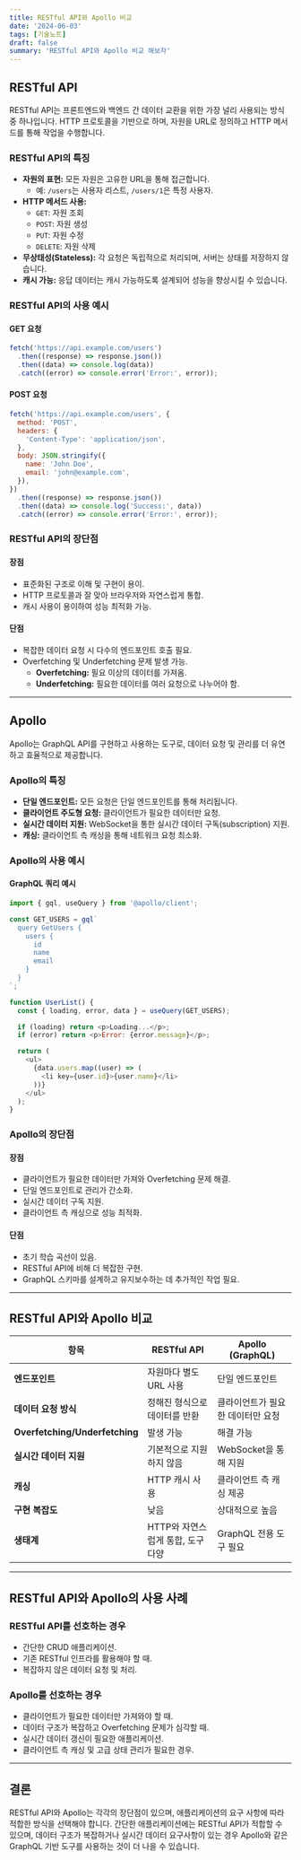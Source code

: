 ```yaml
---
title: RESTful API와 Apollo 비교
date: '2024-06-03'
tags: [기술노트]
draft: false
summary: 'RESTful API와 Apollo 비교 해보자'
---
```


## RESTful API
RESTful API는 프론트엔드와 백엔드 간 데이터 교환을 위한 가장 널리 사용되는 방식 중 하나입니다. HTTP 프로토콜을 기반으로 하며, 자원을 URL로 정의하고 HTTP 메서드를 통해 작업을 수행합니다.

### RESTful API의 특징
- **자원의 표현:** 모든 자원은 고유한 URL을 통해 접근합니다.
  - 예: `/users`는 사용자 리스트, `/users/1`은 특정 사용자.
- **HTTP 메서드 사용:**
  - `GET`: 자원 조회
  - `POST`: 자원 생성
  - `PUT`: 자원 수정
  - `DELETE`: 자원 삭제
- **무상태성(Stateless):** 각 요청은 독립적으로 처리되며, 서버는 상태를 저장하지 않습니다.
- **캐시 가능:** 응답 데이터는 캐시 가능하도록 설계되어 성능을 향상시킬 수 있습니다.

### RESTful API의 사용 예시
#### GET 요청
```javascript
fetch('https://api.example.com/users')
  .then((response) => response.json())
  .then((data) => console.log(data))
  .catch((error) => console.error('Error:', error));
```

#### POST 요청
```javascript
fetch('https://api.example.com/users', {
  method: 'POST',
  headers: {
    'Content-Type': 'application/json',
  },
  body: JSON.stringify({
    name: 'John Doe',
    email: 'john@example.com',
  }),
})
  .then((response) => response.json())
  .then((data) => console.log('Success:', data))
  .catch((error) => console.error('Error:', error));
```

### RESTful API의 장단점
#### 장점
- 표준화된 구조로 이해 및 구현이 용이.
- HTTP 프로토콜과 잘 맞아 브라우저와 자연스럽게 통합.
- 캐시 사용이 용이하여 성능 최적화 가능.

#### 단점
- 복잡한 데이터 요청 시 다수의 엔드포인트 호출 필요.
- Overfetching 및 Underfetching 문제 발생 가능.
  - **Overfetching:** 필요 이상의 데이터를 가져옴.
  - **Underfetching:** 필요한 데이터를 여러 요청으로 나누어야 함.

---

## Apollo
Apollo는 GraphQL API를 구현하고 사용하는 도구로, 데이터 요청 및 관리를 더 유연하고 효율적으로 제공합니다.

### Apollo의 특징
- **단일 엔드포인트:** 모든 요청은 단일 엔드포인트를 통해 처리됩니다.
- **클라이언트 주도형 요청:** 클라이언트가 필요한 데이터만 요청.
- **실시간 데이터 지원:** WebSocket을 통한 실시간 데이터 구독(subscription) 지원.
- **캐싱:** 클라이언트 측 캐싱을 통해 네트워크 요청 최소화.

### Apollo의 사용 예시
#### GraphQL 쿼리 예시
```javascript
import { gql, useQuery } from '@apollo/client';

const GET_USERS = gql`
  query GetUsers {
    users {
      id
      name
      email
    }
  }
`;

function UserList() {
  const { loading, error, data } = useQuery(GET_USERS);

  if (loading) return <p>Loading...</p>;
  if (error) return <p>Error: {error.message}</p>;

  return (
    <ul>
      {data.users.map((user) => (
        <li key={user.id}>{user.name}</li>
      ))}
    </ul>
  );
}
```

### Apollo의 장단점
#### 장점
- 클라이언트가 필요한 데이터만 가져와 Overfetching 문제 해결.
- 단일 엔드포인트로 관리가 간소화.
- 실시간 데이터 구독 지원.
- 클라이언트 측 캐싱으로 성능 최적화.

#### 단점
- 초기 학습 곡선이 있음.
- RESTful API에 비해 더 복잡한 구현.
- GraphQL 스키마를 설계하고 유지보수하는 데 추가적인 작업 필요.

---

## RESTful API와 Apollo 비교

| 항목                     | RESTful API                          | Apollo (GraphQL)                   |
|--------------------------|---------------------------------------|-------------------------------------|
| **엔드포인트**           | 자원마다 별도 URL 사용                | 단일 엔드포인트                    |
| **데이터 요청 방식**     | 정해진 형식으로 데이터를 반환          | 클라이언트가 필요한 데이터만 요청    |
| **Overfetching/Underfetching** | 발생 가능                          | 해결 가능                          |
| **실시간 데이터 지원**   | 기본적으로 지원하지 않음               | WebSocket을 통해 지원               |
| **캐싱**                 | HTTP 캐시 사용                       | 클라이언트 측 캐싱 제공             |
| **구현 복잡도**          | 낮음                                | 상대적으로 높음                    |
| **생태계**               | HTTP와 자연스럽게 통합, 도구 다양       | GraphQL 전용 도구 필요              |

---

## RESTful API와 Apollo의 사용 사례

### RESTful API를 선호하는 경우
- 간단한 CRUD 애플리케이션.
- 기존 RESTful 인프라를 활용해야 할 때.
- 복잡하지 않은 데이터 요청 및 처리.

### Apollo를 선호하는 경우
- 클라이언트가 필요한 데이터만 가져와야 할 때.
- 데이터 구조가 복잡하고 Overfetching 문제가 심각할 때.
- 실시간 데이터 갱신이 필요한 애플리케이션.
- 클라이언트 측 캐싱 및 고급 상태 관리가 필요한 경우.

---

## 결론
RESTful API와 Apollo는 각각의 장단점이 있으며, 애플리케이션의 요구 사항에 따라 적합한 방식을 선택해야 합니다. 간단한 애플리케이션에는 RESTful API가 적합할 수 있으며, 데이터 구조가 복잡하거나 실시간 데이터 요구사항이 있는 경우 Apollo와 같은 GraphQL 기반 도구를 사용하는 것이 더 나을 수 있습니다.
